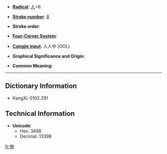 * '''[[Index:Chinese radical| Radical]]''': [[Index:Chinese radical/人|人]]+6

* '''[[Index:Chinese total strokes|Stroke number]]''': [[Index:Chinese total strokes/8|8]]

* '''Stroke order''': 

* '''[[Index:Chinese four corner|Four-Corner System]]''': 

* '''[[Index:Chinese Cangjie|Cangjie input]]''': 人人中 (OOL)

* '''Graphical Significance and Origin''': 

* '''Common Meaning''': 

----

== Dictionary Information ==

* KangXi: 0102.291

== Technical Information ==

* '''Unicode''':
** Hex: 3456
** Decimal: 13398

[[fr:㑖]]
